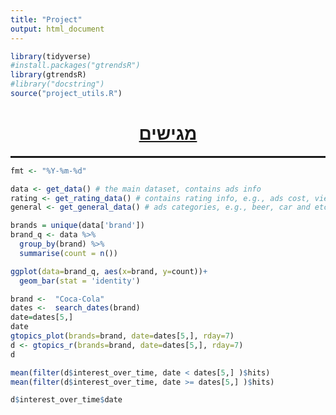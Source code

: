 ```yaml
---
title: "Project"
output: html_document
---
```


```r
library(tidyverse)
#install.packages("gtrendsR")
library(gtrendsR)
#library("docstring")
source("project_utils.R")

```

```{=html}
<style>
    p  {direction: rtl;}
    h1 {text-align: center;}
    h2 {direction: rtl;}
    h4 {direction: rtl;}
    h3 {direction: rtl;text-decoration: underline;}
    ol {direction: rtl;}
    li {direction: rtl;}
</style>
```
<h1><u>מגישים</u></h1>

::: {style="border-bottom:solid"}
:::

```r
fmt <- "%Y-%m-%d"

data <- get_data() # the main dataset, contains ads info
rating <- get_rating_data() # contains rating info, e.g., ads cost, viewrs and etc
general <- get_general_data() # ads categories, e.g., beer, car and etc 
```

```r
brands = unique(data['brand'])
brand_q <- data %>%
  group_by(brand) %>%
  summarise(count = n())

ggplot(data=brand_q, aes(x=brand, y=count))+
  geom_bar(stat = 'identity')

```

```r

brand <-  "Coca-Cola"
dates <-  search_dates(brand)
date=dates[5,]
date
gtopics_plot(brands=brand, date=dates[5,], rday=7)
d <- gtopics_r(brands=brand, date=dates[5,], rday=7)
d
```

```r
mean(filter(d$interest_over_time, date < dates[5,] )$hits)
mean(filter(d$interest_over_time, date >= dates[5,] )$hits)
```

```r

d$interest_over_time$date

```

